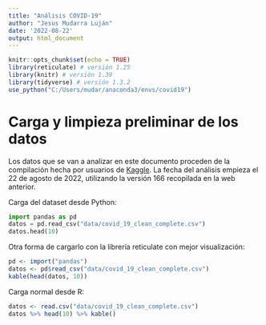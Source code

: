 ```yaml
---
title: "Análisis COVID-19"
author: "Jesus Mudarra Luján"
date: '2022-08-22'
output: html_document
---
```


```r
knitr::opts_chunk$set(echo = TRUE)
library(reticulate) # versión 1.25
library(knitr) # versión 1.39
library(tidyverse) # versión 1.3.2
use_python("C:/Users/mudar/anaconda3/envs/covid19")
```

# Carga y limpieza preliminar de los datos

Los datos que se van a analizar en este documento proceden de la compilación hecha por usuarios de [Kaggle](https://www.kaggle.com/datasets/imdevskp/corona-virus-report). La fecha del análisis empieza el 22 de agosto de 2022, utilizando la versión 166 recopilada en la web anterior.

Carga del dataset desde Python:

```python
import pandas as pd
datos = pd.read_csv("data/covid_19_clean_complete.csv")
datos.head(10)
```

Otra forma de cargarlo con la librería reticulate con mejor visualización:

```r
pd <- import("pandas")
datos <- pd$read_csv("data/covid_19_clean_complete.csv")
kable(head(datos, 10))
```

Carga normal desde R:

```r
datos <- read.csv("data/covid_19_clean_complete.csv")
datos %>% head(10) %>% kable()
```

